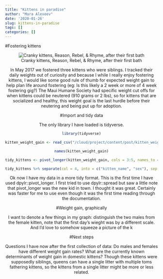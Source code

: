```yaml
---
title: "Kittens in paradise"
author: "Mara Alexeev"
date: '2020-01-26'
slug: kittens-in-paradise
tags: []
categories: []
---
```


#Fostering kittens

<center>
![Cranky kittens, Reason, Rebel, & Rhyme, after their first bath](/cloud/project/static/images/kittens_after_bath.jpg)

<left>
In May 2017 we fostered three kittens who were siblings. I tracked their daily weights out of curiosity and because I while I really enjoy fostering kittens, I would like some good rule of thumb for expected weight gain to help plan life around fostering (eg: Is this likely a 2 week or more of 4 week fostering gig?) The Maui Humane Society had specific weight cut offs for when kittens could be neutered (910 grams or 2 lbs), so for kittens that are socialized and healthy, this weight goal is the last hurdle before their neutering and being put up for adoption. 

#Import and tidy data

The only library I have loaded is tidyverse.

```r
library(tidyverse)
```

```r

kitten_weight_gain <- read_csv("/cloud/project/content/post/kitten_weight_gain - Sheet1.csv")

names(kitten_weight_gain)

```
```r

tidy_kittens <- pivot_longer(kitten_weight_gain, cols = 3:5, names_to = "kitten_name", values_to = "weight_in_grams")

tidy_kittens %>% separate(col = 4, into = c("kitten_name", "sex"), sep = "_")
```

Ok now I have my data in a more tidy format. This is the first time I have used dpylr::pivot_longer. I first tried to use dpylr::spread but saw a little note that pivot_longer was the new kid in town. I thought it was great. Certainly was faster for me to use even though it was the first time reading through the documentation.

#Weight gain, graphically

I want to denote a few things in my graph: distinguish the two males from the female kitten, note that the first day's wieght was by a different scale. And I'd love to somehow squeeze a picture of the k

#Next steps

Questions I have now after the first collection of data: 
Do males and females have different weight gain rates?
What are the currently known determinants of weight gain in domestic kittens? Though these kittens were supposedly siblings, queens can have a single litter with multiple toms fathering kittens, so the kittens from a single litter might be more or less related.
